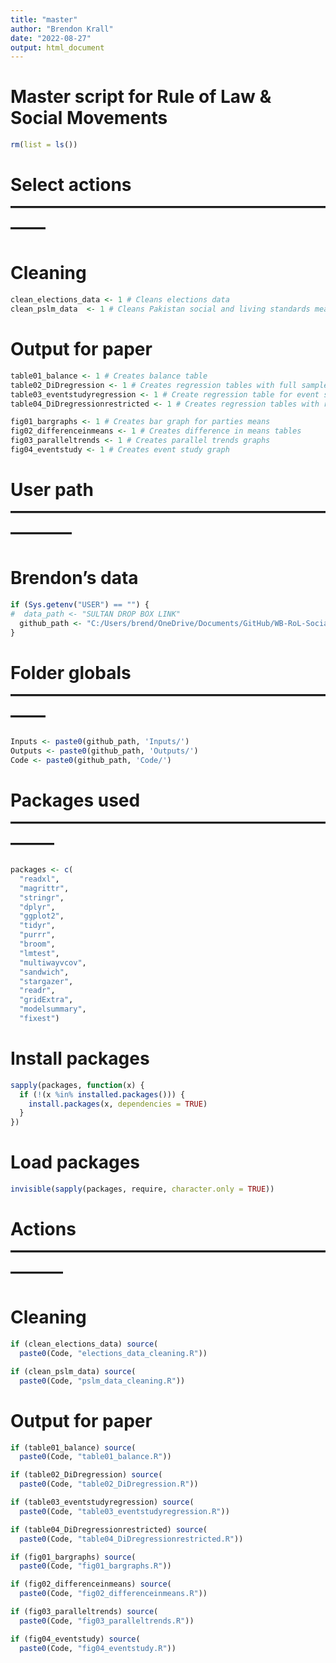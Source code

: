 ```yaml
---
title: "master"
author: "Brendon Krall"
date: "2022-08-27"
output: html_document
---
```


# Master script for Rule of Law & Social Movements 
```r
rm(list = ls())
```

# Select actions ------------------------------------------------------------

# Cleaning
```r
clean_elections_data <- 1 # Cleans elections data 
clean_pslm_data  <- 1 # Cleans Pakistan social and living standards measurement data
```

# Output for paper
```r
table01_balance <- 1 # Creates balance table
table02_DiDregression <- 1 # Creates regression tables with full samples
table03_eventstudyregression <- 1 # Create regression table for event study 
table04_DiDregressionrestricted <- 1 # Creates regression tables with restricted samples

fig01_bargraphs <- 1 # Creates bar graph for parties means
fig02_differenceinmeans <- 1 # Creates difference in means tables
fig03_paralleltrends <- 1 # Creates parallel trends graphs 
fig04_eventstudy <- 1 # Creates event study graph
```


# User path -----------------------------------------------------------------

# Brendon's data
```r
if (Sys.getenv("USER") == "") {
#  data_path <- "SULTAN DROP BOX LINK"
  github_path <- "C:/Users/brend/OneDrive/Documents/GitHub/WB-RoL-Social-Movements/"
}
```

# Folder globals ------------------------------------------------------------
```r
Inputs <- paste0(github_path, 'Inputs/')
Outputs <- paste0(github_path, 'Outputs/')
Code <- paste0(github_path, 'Code/')
```

# Packages used --------------------------------------------------------------
```r
packages <- c(
  "readxl",
  "magrittr",
  "stringr",
  "dplyr",
  "ggplot2",
  "tidyr",
  "purrr",
  "broom",
  "lmtest",
  "multiwayvcov",
  "sandwich",
  "stargazer",
  "readr",
  "gridExtra",
  "modelsummary",
  "fixest")
```

# Install packages
```r
sapply(packages, function(x) {
  if (!(x %in% installed.packages())) {
    install.packages(x, dependencies = TRUE)
  }
})
```

# Load packages
```r
invisible(sapply(packages, require, character.only = TRUE))
```

# Actions ---------------------------------------------------------------

# Cleaning
```r
if (clean_elections_data) source(
  paste0(Code, "elections_data_cleaning.R"))

if (clean_pslm_data) source(
  paste0(Code, "pslm_data_cleaning.R"))

```



# Output for paper

```r
if (table01_balance) source(
  paste0(Code, "table01_balance.R"))

if (table02_DiDregression) source(
  paste0(Code, "table02_DiDregression.R"))

if (table03_eventstudyregression) source(
  paste0(Code, "table03_eventstudyregression.R"))

if (table04_DiDregressionrestricted) source(
  paste0(Code, "table04_DiDregressionrestricted.R"))

if (fig01_bargraphs) source(
  paste0(Code, "fig01_bargraphs.R"))

if (fig02_differenceinmeans) source(
  paste0(Code, "fig02_differenceinmeans.R"))

if (fig03_paralleltrends) source(
  paste0(Code, "fig03_paralleltrends.R"))

if (fig04_eventstudy) source(
  paste0(Code, "fig04_eventstudy.R"))
```


  
  